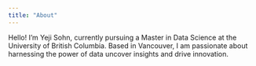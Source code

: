 ```yaml
---
title: "About"
---
```


Hello! I'm Yeji Sohn, currently pursuing a Master in Data Science at the 
  University of British Columbia. Based in Vancouver, I am passionate about harnessing the power
  of data uncover insights and drive innovation.

